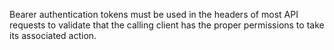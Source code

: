 Bearer authentication tokens must be used in the headers of most API requests to validate that the calling client has the proper permissions to take its associated action.
